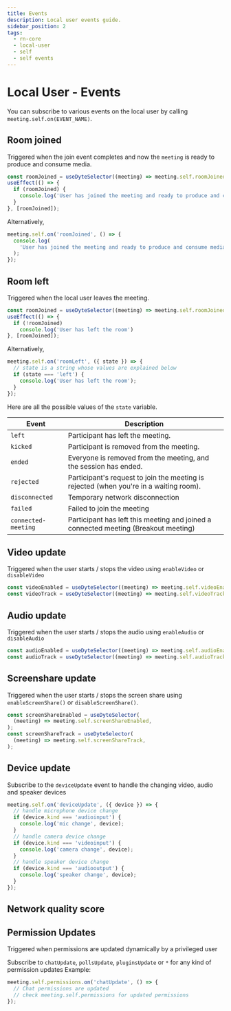 ```yaml
---
title: Events
description: Local user events guide.
sidebar_position: 2
tags:
  - rn-core
  - local-user
  - self
  - self events
---
```


# Local User - Events

You can subscribe to various events on the local user by calling
`meeting.self.on(EVENT_NAME)`.

## Room joined

Triggered when the join event completes and now the `meeting` is ready to
produce and consume media.

```ts
const roomJoined = useDyteSelector((meeting) => meeting.self.roomJoined);
useEffect(() => {
  if (roomJoined) {
    console.log('User has joined the meeting and ready to produce and consume media')
  }
}, [roomJoined]);
```

Alternatively,

```ts
meeting.self.on('roomJoined', () => {
  console.log(
    'User has joined the meeting and ready to produce and consume media',
  );
});
```

## Room left

Triggered when the local user leaves the meeting.

```ts
const roomJoined = useDyteSelector((meeting) => meeting.self.roomJoined);
useEffect(() => {
  if (!roomJoined)
    console.log('User has left the room')
}, [roomJoined]);
```

Alternatively,

```js
meeting.self.on('roomLeft', ({ state }) => {
  // state is a string whose values are explained below
  if (state === 'left') {
    console.log('User has left the room');
  }
});
```

Here are all the possible values of the `state` variable.

| Event               | Description                                                                            |
| ------------------- | -------------------------------------------------------------------------------------- |
| `left`              | Participant has left the meeting.                                                      |
| `kicked`            | Participant is removed from the meeting.                                               |
| `ended`             | Everyone is removed from the meeting, and the session has ended.                       |
| `rejected`          | Participant's request to join the meeting is rejected (when you're in a waiting room). |
| `disconnected`      | Temporary network disconnection                                                        |
| `failed`            | Failed to join the meeting                                                             |
| `connected-meeting` | Participant has left this meeting and joined a connected meeting (Breakout meeting)    |

## Video update

Triggered when the user starts / stops the video using `enableVideo` or
`disableVideo`

```ts
const videoEnabled = useDyteSelector((meeting) => meeting.self.videoEnabled);
const videoTrack = useDyteSelector((meeting) => meeting.self.videoTrack);
```

## Audio update

Triggered when the user starts / stops the audio using `enableAudio` or
`disableAudio`

```ts
const audioEnabled = useDyteSelector((meeting) => meeting.self.audioEnabled);
const audioTrack = useDyteSelector((meeting) => meeting.self.audioTrack);
```

## Screenshare update

Triggered when the user starts / stops the screen share using
`enableScreenShare()` or `disableScreenShare()`.

  ```ts
const screenShareEnabled = useDyteSelector(
    (meeting) => meeting.self.screenShareEnabled,
);
const screenShareTrack = useDyteSelector(
    (meeting) => meeting.self.screenShareTrack,
);
```

## Device update

Subscribe to the `deviceUpdate` event to handle the changing video, audio and
speaker devices

```ts
meeting.self.on('deviceUpdate', ({ device }) => {
  // handle microphone device change
  if (device.kind === 'audioinput') {
    console.log('mic change', device);
  }
  // handle camera device change
  if (device.kind === 'videoinput') {
    console.log('camera change', device);
  }
  // handle speaker device change
  if (device.kind === 'audiooutput') {
    console.log('speaker change', device);
  }
});
```

## Network quality score


<SelfMediaScoreUpdate />

<head>
  <title>React Native Core Events</title>
</head>

## Permission Updates

Triggered when permissions are updated dynamically by a privileged user

Subscribe to `chatUpdate`, `pollsUpdate`, `pluginsUpdate` or `*` for any kind of permission updates
Example:

```ts
meeting.self.permissions.on('chatUpdate', () => {
  // Chat permissions are updated
  // check meeting.self.permissions for updated permissions
});
```
